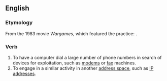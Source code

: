 ==English==

===Etymology===
From the 1983 movie ''Wargames'', which featured the practice: {{m|en|war|dial}}.

===Verb===
{{en-verb|pres_ptc2=war-dialling|past2=war-dialled}}

# To have a computer dial a large number of phone numbers in search of devices for exploitation, such as [[modem]]s or [[fax]] machines.
# To engage in a similar activity in another [[address space]], such as [[IP address]]es.